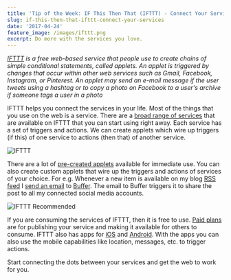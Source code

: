 ```yaml
---
title: 'Tip of the Week: IF This Then That (IFTTT) - Connect Your Services'
slug: if-this-then-that-ifttt-connect-your-services
date: '2017-04-24'
feature_image: /images/ifttt.png
excerpt: Do more with the services you love.
---
```

_[IFTTT](https://en.wikipedia.org/wiki/IFTTT) is a free web-based service that people use to create chains of simple conditional statements, called applets. An applet is triggered by changes that occur within other web services such as Gmail, Facebook, Instagram, or Pinterest. An applet may send an e-mail message if the user tweets using a hashtag or to copy a photo on Facebook to a user's archive if someone tags a user in a photo_

IFTTT helps you connect the services in your life. Most of the things that you use on the web is a service. There are a [broad range of services](https://ifttt.com/search) that are available on IFTTT that you can start using right away. Each service has a set of triggers and actions. We can create applets which wire up triggers (if this) of one service to actions (then that) of another service.

![IFTTT](/images/ifttt_recipe.png)

There are a lot of [pre-created applets](https://ifttt.com/discover) available for immediate use. You can also create custom applets that wire up the triggers and actions of services of your choice. For e.g. Whenever a new item is available on my blog [RSS feed](https://ifttt.com/feed) I [send an email](https://ifttt.com/gmail) to [Buffer](/blog/buffer-smarter-social-sharing/). The email to Buffer triggers it to share the post to all my connected social media accounts.

![IFTTT Recommended](/images/ifttt_popular.png)

If you are consuming the services of IFTTT, then it is free to use. [Paid plans](https://platform.ifttt.com/pricing) are for publishing your service and making it available for others to consume. IFTTT also has apps for [iOS](https://itunes.apple.com/app/apple-store/id660944635?mt=8) and [Android](https://play.google.com/store/apps/details?id=com.ifttt.ifttt&utm_source=/about&utm_medium=web). With the apps you can also use the mobile capabilities like location, messages, etc. to trigger actions.

Start connecting the dots between your services and get the web to work for you.
